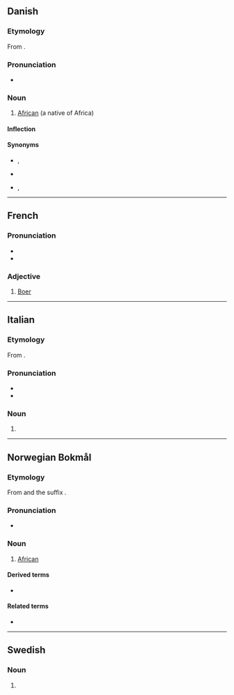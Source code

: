 {{also|Afrikaner|afrikáner}}
==Danish==
{{wikipedia|lang=da}}

===Etymology===
From {{der|da|la|africanus||African}}. <!--not sure, more likely to apply to afrikansk-->

===Pronunciation===
* {{IPA|da|/afriˈkaːˀnər/|[ɑfʁiˈkʰæːˀnɐ]}}

===Noun===
{{da-noun|en|e}}

# [[African]] (a native of Africa)

====Inflection====
{{da-noun-infl|en|e|afrikanerne||||afrikanernes}}

====Synonyms====
* {{sense|dark-skinned, derogatory}} {{l|da|nigger}}, {{l|da|abekat}}
* {{sense|dark-skinned, now offensive}} {{l|da|neger}}
* {{sense|dark-skinned, neutral}} {{l|da|sort}}, {{l|da|farvet}}

----

==French==

===Pronunciation===
* {{fr-IPA|afrikanèr}}
* {{audio|fr|FR-afrikaner.ogg|Audio}}

===Adjective===
{{fr-adj|mf}}

# [[Boer]]

----

==Italian==

===Etymology===
From {{bor|it|af|Afrikaner}}.

===Pronunciation===
* {{it-IPA|afrikàner}}
* {{hyph|it|a|fri|cà|ner}}

===Noun===
{{it-noun|mf|-}}

# {{altform|it|afrikander}}

----

==Norwegian Bokmål==

===Etymology===
From {{m|nb|Afrika}} and the suffix {{m|nb|-aner}}.

===Pronunciation===
* {{IPA|nb|/ɑfriˈkɑːnər/}}

===Noun===
{{nb-noun-m2}}

# [[African]]

====Derived terms====
* {{l|nb|sentralafrikaner}}

====Related terms====
* {{l|nb|afrikansk}}

----

==Swedish==

===Noun===
{{head|sv|noun form}}

# {{sv-noun-form-indef-pl|afrikan}}